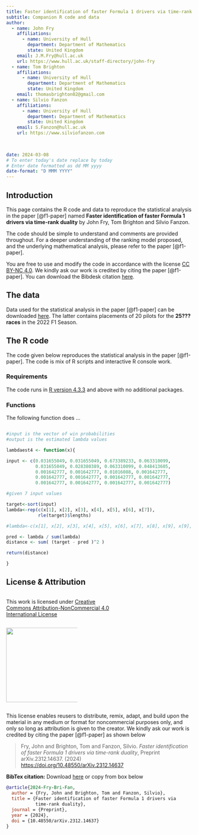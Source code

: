 ```yaml
---
title: Faster identification of faster Formula 1 drivers via time-rank duality
subtitle: Companion R code and data
author: 
  - name: John Fry
    affiliations: 
      - name: University of Hull
        department: Department of Mathematics
        state: United Kingdom
    email: J.M.Fry@hull.ac.uk
    url: https://www.hull.ac.uk/staff-directory/john-fry
  - name: Tom Brighton
    affiliations:
      - name: University of Hull
        department: Department of Mathematics
        state: United Kingdom
    email: thomasbrighton02@gmail.com 
  - name: Silvio Fanzon
    affiliations: 
      - name: University of Hull
        department: Department of Mathematics
        state: United Kingdom
    email: S.Fanzon@hull.ac.uk
    url: https://www.silviofanzon.com
  

  
date: 2024-03-08 
# To enter today's date replace by today
# Enter date formatted as dd MM yyyy
date-format: "D MMM YYYY"
---
```



## Introduction


This page contains the R code and data to reproduce the statistical analysis in 
the paper [@f1-paper] named **Faster identification of faster Formula 1 drivers via time-rank duality** by John Fry, Tom Brighton and Silvio Fanzon.

The code should be simple to understand and comments are provided throughout.
For a deeper understanding of the ranking model proposed, and the underlying mathematical analysis, please refer to the paper [@f1-paper]. 

You are free to use and modify the code in accordance with the license 
[CC BY-NC 4.0](https://creativecommons.org/licenses/by-nc/4.0/).
We kindly ask our work is credited by citing the paper [@f1-paper]. 
You can download the Bibdesk citation [here](citation.bib). 




## The data

Data used for the statistical analysis in the paper [@f1-paper] can be downloaded [here](data/f1seconddata.txt). The latter contains placements of 20 pilots for the **25??? races** in the 2022 F1 Season. 


## The R code 

The code given below reproduces the statistical analysis in 
the paper [@f1-paper]. The code is mix of R scripts and interactive R console work.

### Requirements
The code runs in [R version 4.3.3](https://www.r-project.org) and above with
no additional packages.

### Functions

The following function does ...

```r

#input is the vector of win probabilities
#output is the estimated lambda values

lambdaest4 <- function(x){

input <- c(0.031655049, 0.031655049, 0.673389233, 0.063310099, 
           0.031655049, 0.028380389, 0.063310099, 0.048413605, 
           0.001642777, 0.001642777, 0.01016088, 0.001642777, 
           0.001642777, 0.001642777, 0.001642777, 0.001642777, 
           0.001642777, 0.001642777, 0.001642777, 0.001642777)

#given 7 input values

target<-sort(input)
lambda<-rep(c(x[1], x[2], x[3], x[4], x[5], x[6], x[7]), 
            rle(target)$lengths)

#lambda<-c(x[1], x[2], x[3], x[4], x[5], x[6], x[7], x[8], x[9], x[9], x[10], x[10], x[10], x[10], x[10], x[10], x[10], x[10], x[10], x[10])

pred <- lambda / sum(lambda)
distance <- sum( (target - pred )^2 )

return(distance)

}
```


## License & Attribution


::: {.column width="60%"}
This work is licensed under [Creative Commons Attribution-NonCommercial 4.0 International License](https://creativecommons.org/licenses/by-nc/4.0/)
:::


::: {.column width="38%"}
![](/by-nc.png){width=2.1in}
:::


This license enables reusers to distribute, remix, adapt, and build upon 
the material in any medium or format for noncommercial purposes only, 
and only so long as attribution is given to the creator. 
We kindly ask our work is credited by citing the paper [@f1-paper] as shown below

> Fry, John and Brighton, Tom and Fanzon, Silvio. *Faster identification of faster Formula 1 drivers via time-rank duality*, Preprint arXiv.2312.14637. (2024)  
[https://doi.org/10.48550/arXiv.2312.14637](https://doi.org/10.48550/arXiv.2312.14637)


**BibTex citation:** Download [here](citation.bib) or copy from box below


```bibtex
@article{2024-Fry-Bri-Fan,
  author = {Fry, John and Brighton, Tom and Fanzon, Silvio},
  title = {Faster identification of faster Formula 1 drivers via 
           time-rank duality},
  journal = {Preprint},
  year = {2024},
  doi = {10.48550/arXiv.2312.14637}
}
```






